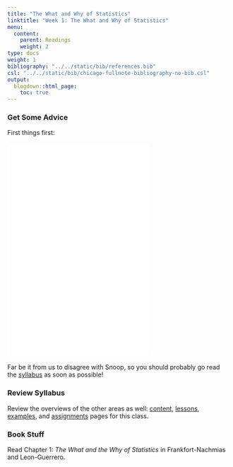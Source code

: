 ```yaml
---
title: "The What and Why of Statistics"
linktitle: "Week 1: The What and Why of Statistics"
menu:
  content:
    parent: Readings
    weight: 2
type: docs
weight: 1
bibliography: "../../static/bib/references.bib"
csl: "../../static/bib/chicago-fullnote-bibliography-no-bib.csl"
output:
  blogdown::html_page:
    toc: true
---
```


### Get Some Advice
First things first:
<br>
<br>
<iframe src="/videos/snoop_syllabus.mp4" width="320" height="480" frameBorder="0">Read the syllabus.</iframe>
<br>
<br>Far be it from us to disagree with Snoop, so you should probably go read the [syllabus](/syllabus/) as soon as possible!

### Review Syllabus
Review the overviews of the other areas as well: [content](/content/), [lessons](/lesson/), [examples](/example/), and [assignments](/assigment/) pages for this class.

### Book Stuff
Read Chapter 1: *The What and the Why of Statistics* in Frankfort-Nachmias and Leon-Guerrero. 



